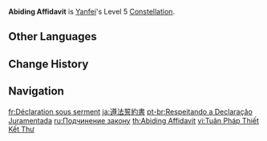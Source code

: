 {{Constellation Infobox
|image       = Constellation Abiding Affidavit.png
|description = Increases the Level of [[Done Deal]] by 3.<br>Maximum upgrade level is 15.
|level       = 5
|character   = Yanfei
|utility1    = Talent Level Increase
|utility2    = Elemental Burst Level Increase
}}
'''Abiding Affidavit''' is [[Yanfei]]'s Level 5 [[Constellation]].

==Other Languages==
{{Other Languages
|en      = Abiding Affidavit
|zhs     = 遵法切结书
|zhs_rm  = Zūnfǎ Qièjiéshū
|zht     = 遵法切結書
|zht_rm  = Zūnfǎ Qièjiéshū
|zh_tl   = Affidavit of Law-Abiding
|ja      = 遵法誓約書
|ja_rm   = Junpou Seiyakusho
|ja_tl   = Pledge of Law-Abiding
|ko      = {{tt|준법|遵法}} {{tt|서약서|誓約書}}
|ko_tl   = Oath of Law-Abiding
|es      = Declaración jurada
|es_tl   = Sworn Declaration
|fr      = Déclaration sous serment
|fr_tl   = Declaration Under Oath
|ru      = Подчинение закону
|ru_tl   = Subjection to Law
|th      = Abiding Affidavit
|vi      = {{tt|Tuân Pháp Thiết Kết Thư|遵法切結書}}
|vi_tl   = Affidavit of Law-Abiding{{Sino|vi}}
|de      = Eidesstattliche Versicherung
|de_tl   = Assurance under Oath
|id      = Abiding Affidavit
|pt      = Respeitando a Declaração Juramentada
|pt_tl   = Respecting the Sworn Statement
|tr      = Ebedi Beyanname
|tr_tl   = Eternal Declaration
|it      = Dichiarazione sotto giuramento
|it_tl   = Sworn Statement
}}

==Change History==
{{Change History|1.5}}

==Navigation==
{{Talent Navbox|Yanfei}}

[[fr:Déclaration sous serment]]
[[ja:遵法誓約書]]
[[pt-br:Respeitando a Declaração Juramentada]]
[[ru:Подчинение закону]]
[[th:Abiding Affidavit]]
[[vi:Tuân Pháp Thiết Kết Thư]]
